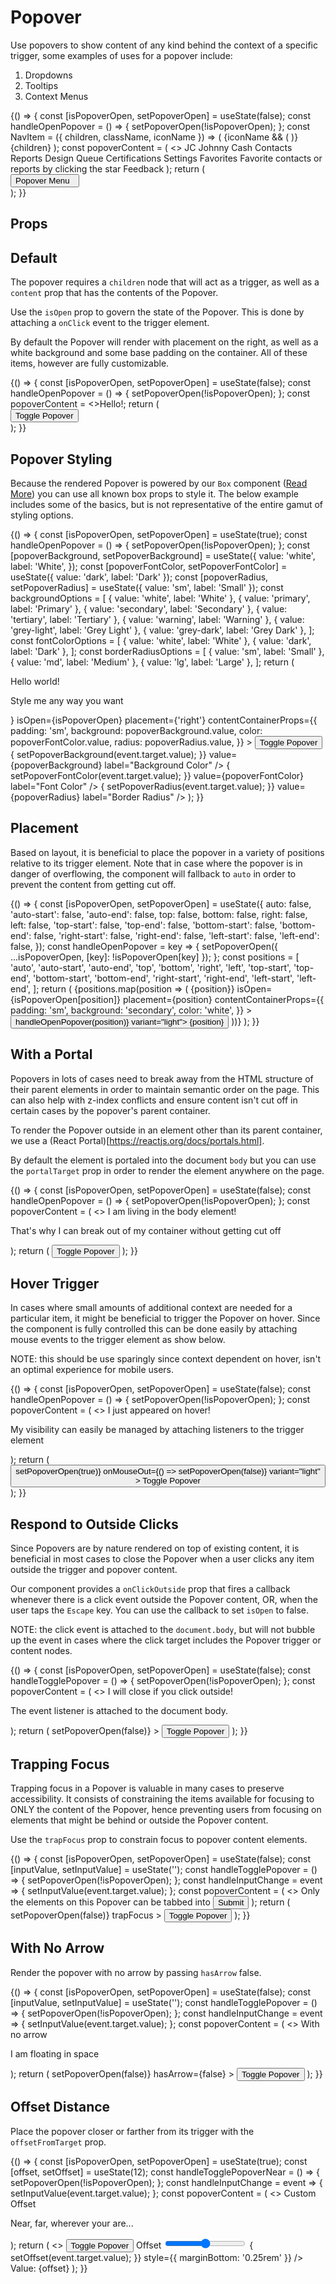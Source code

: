 
<Meta title="Components/Popover" component={Popover} />

# Popover

Use popovers to show content of any kind behind the context of a specific trigger, some examples
of uses for a popover include:

1. Dropdowns
2. Tooltips
3. Context Menus

<Canvas>
  <Story name="Demo">
    {() => {
      const [isPopoverOpen, setPopoverOpen] = useState(false);
      const handleOpenPopover = () => {
        setPopoverOpen(!isPopoverOpen);
      };
      const NavItem = ({ children, className, iconName }) => (
        <Box
          as="li"
          color="grey-500"
          style={{
            flexShrink: 0,
          }}
          className={className}
        >
          <Box direction="row" childGap="md" alignItems="center">
            {iconName && (
              <Box color="grey-300" fontSize="lg">
                <Icon className="nav-item-icon" name={iconName} />
              </Box>
            )}
            <Box style={{ fontWeight: 500 }}>{children}</Box>
          </Box>
        </Box>
      );
      const popoverContent = (
        <>
          <Box
            as="nav"
            fontSize="sm"
            className="main-nav"
            background="white"
            padding={{
              base: '3xl 0 0 0',
              desktop: '0',
            }}
            style={{
              flexShrink: 0,
            }}
          >
            <Box as="ul" childGap="xs" padding="md md sm md">
              <Box direction="row" childGap="sm" alignItems="center">
                <Box
                  fontSize="xs"
                  color="white"
                  radius="sm"
                  background="primary-light"
                  padding="2xs"
                >
                  JC
                </Box>
                <Box display="block" className="truncate">
                  Johnny Cash
                </Box>
              </Box>
            </Box>
            <Box flex="auto" overflow="auto" padding="sm md lg md" childGap="lg">
              <Box
                as="ul"
                childGap="sm"
                style={{
                  flexShrink: 0,
                }}
              >
                <NavItem iconName="contact">Contacts</NavItem>
                <NavItem iconName="chart-bar">Reports</NavItem>
                <NavItem iconName="list">Design Queue</NavItem>
                <NavItem iconName="book">Certifications</NavItem>
                <NavItem iconName="settings">Settings</NavItem>
              </Box>
              <Box
                childGap="sm"
                padding="lg 0 0 0"
                borderWidth="xs 0 0 0"
                borderColor="grey-lighter"
                style={{ flexShrink: 0 }}
              >
                <Heading size="sm" as="h4" variant="grey">
                  Favorites
                </Heading>
                <Box childGap="xs">
                  <Box fontSize="xs" color="grey">
                    Favorite contacts or reports by clicking the star
                  </Box>
                </Box>
              </Box>
              <Box
                childGap="sm"
                padding="lg 0 0 0"
                borderWidth="xs 0 0 0"
                borderColor="grey-lighter"
                style={{ flex: '1 0 auto' }}
              >
                <Box as="ul" childGap="sm">
                  <NavItem iconName="c-question">Feedback</NavItem>
                </Box>
              </Box>
            </Box>
          </Box>
        </>
      );
      return (
        <div>
          <Popover
            content={popoverContent}
            isOpen={isPopoverOpen}
            placement="bottom-start"
            contentContainerProps={{
              padding: 'md',
              direction: 'column',
            }}
            withPortal
          >
            <Button onClick={handleOpenPopover} variant="light" size="sm">
              Popover Menu &nbsp;
              <Icon name="menu" />
            </Button>
          </Popover>
        </div>
      );
    }}
  </Story>
</Canvas>

## Props

<ArgsTable of={Popover} />

## Default

The popover requires a `children` node that will act as a trigger, as well as a `content` prop that has the contents of the Popover.

Use the `isOpen` prop to govern the state of the Popover. This is done by attaching a `onClick` event to the trigger element.

By default the Popover will render with placement on the right, as well as a white background and some base padding on the container. All of these
items, however are fully customizable.

<Canvas>
  <Story name="Default">
    {() => {
      const [isPopoverOpen, setPopoverOpen] = useState(false);
      const handleOpenPopover = () => {
        setPopoverOpen(!isPopoverOpen);
      };
      const popoverContent = <>Hello!</>;
      return (
        <div>
          <Popover
            content={popoverContent}
            isOpen={isPopoverOpen}
            placement="right"
            contentContainerProps={{
              padding: 'sm',
            }}
          >
            <Button onClick={handleOpenPopover} variant="light">
              Toggle Popover
            </Button>
          </Popover>
        </div>
      );
    }}
  </Story>
</Canvas>

## Popover Styling

Because the rendered Popover is powered by our `Box` component ([Read More](/?path=/docs/components-box-overview--background)) you
can use all known box props to style it. The below example includes some of the basics, but is not representative of
the entire gamut of styling options.

<Canvas>
  <Story name="styling">
    {() => {
      const [isPopoverOpen, setPopoverOpen] = useState(true);
      const handleOpenPopover = () => {
        setPopoverOpen(!isPopoverOpen);
      };
      const [popoverBackground, setPopoverBackground] = useState({
        value: 'white',
        label: 'White',
      });
      const [popoverFontColor, setPopoverFontColor] = useState({ value: 'dark', label: 'Dark' });
      const [popoverRadius, setPopoverRadius] = useState({ value: 'sm', label: 'Small' });
      const backgroundOptions = [
        { value: 'white', label: 'White' },
        { value: 'primary', label: 'Primary' },
        { value: 'secondary', label: 'Secondary' },
        { value: 'tertiary', label: 'Tertiary' },
        { value: 'warning', label: 'Warning' },
        { value: 'grey-light', label: 'Grey Light' },
        { value: 'grey-dark', label: 'Grey Dark' },
      ];
      const fontColorOptions = [
        { value: 'white', label: 'White' },
        { value: 'dark', label: 'Dark' },
      ];
      const borderRadiusOptions = [
        { value: 'sm', label: 'Small' },
        { value: 'md', label: 'Medium' },
        { value: 'lg', label: 'Large' },
      ];
      return (
        <Box height="400px">
          <Box direction="row" childGap="md" wrap>
            <Popover
              content={
                <>
                  <p>Hello world!</p>
                  <p>Style me any way you want</p>
                </>
              }
              isOpen={isPopoverOpen}
              placement={'right'}
              contentContainerProps={{
                padding: 'sm',
                background: popoverBackground.value,
                color: popoverFontColor.value,
                radius: popoverRadius.value,
              }}
            >
              <Button onClick={handleOpenPopover} variant="light">
                Toggle Popover
              </Button>
            </Popover>
          </Box>
          <Box direction="row" childGap="sm" wrap margin="3xl 0 0 0">
            <Box width="200px">
              <SelectInput
                options={backgroundOptions}
                onChange={event => {
                  setPopoverBackground(event.target.value);
                }}
                value={popoverBackground}
                label="Background Color"
              />
            </Box>
            <Box width="200px">
              <SelectInput
                options={fontColorOptions}
                onChange={event => {
                  setPopoverFontColor(event.target.value);
                }}
                value={popoverFontColor}
                label="Font Color"
              />
            </Box>
            <Box width="200px">
              <SelectInput
                options={borderRadiusOptions}
                onChange={event => {
                  setPopoverRadius(event.target.value);
                }}
                value={popoverRadius}
                label="Border Radius"
              />
            </Box>
          </Box>
        </Box>
      );
    }}
  </Story>
</Canvas>

## Placement

Based on layout, it is beneficial to place the popover in a variety of positions relative to its trigger element.
Note that in case where the popover is in danger of overflowing, the component will fallback to `auto` in order to
prevent the content from getting cut off.

<Canvas>
  <Story name="Placement">
    {() => {
      const [isPopoverOpen, setPopoverOpen] = useState({
        auto: false,
        'auto-start': false,
        'auto-end': false,
        top: false,
        bottom: false,
        right: false,
        left: false,
        'top-start': false,
        'top-end': false,
        'bottom-start': false,
        'bottom-end': false,
        'right-start': false,
        'right-end': false,
        'left-start': false,
        'left-end': false,
      });
      const handleOpenPopover = key => {
        setPopoverOpen({ ...isPopoverOpen, [key]: !isPopoverOpen[key] });
      };
      const positions = [
        'auto',
        'auto-start',
        'auto-end',
        'top',
        'bottom',
        'right',
        'left',
        'top-start',
        'top-end',
        'bottom-start',
        'bottom-end',
        'right-start',
        'right-end',
        'left-start',
        'left-end',
      ];
      return (
        <Box direction="row" childGap="md" wrap>
          {positions.map(position => (
            <Box height="100px" padding="5xl" display="inline-block" key={position}>
              <Popover
                content={<>{position}</>}
                isOpen={isPopoverOpen[position]}
                placement={position}
                contentContainerProps={{
                  padding: 'sm',
                  background: 'secondary',
                  color: 'white',
                }}
              >
                <Button onClick={() => handleOpenPopover(position)} variant="light">
                  {position}
                </Button>
              </Popover>
            </Box>
          ))}
        </Box>
      );
    }}
  </Story>
</Canvas>

## With a Portal

Popovers in lots of cases need to break away from the HTML structure of their parent elements
in order to maintain semantic order on the page. This can also help with z-index conflicts
and ensure content isn't cut off in certain cases by the popover's parent container.

To render the Popover outside in an element other than its parent container, we
use a (React Portal)[https://reactjs.org/docs/portals.html].

By default the element is portaled into the document `body` but you can use the `portalTarget` prop
in order to render the element anywhere on the page.

<Canvas>
  <Story name="With a Portal">
    {() => {
      const [isPopoverOpen, setPopoverOpen] = useState(false);
      const handleOpenPopover = () => {
        setPopoverOpen(!isPopoverOpen);
      };
      const popoverContent = (
        <>
          <Heading style={{ marginBottom: '0.5rem' }}>I am living in the body element!</Heading>
          <p>That's why I can break out of my container without getting cut off</p>
        </>
      );
      return (
        <Box display="inline-block">
          <Popover
            content={popoverContent}
            isOpen={isPopoverOpen}
            placement="right-start"
            contentContainerProps={{
              padding: 'md',
              background: 'secondary',
              color: 'white',
            }}
            withPortal
          >
            <Button onClick={handleOpenPopover} variant="light">
              Toggle Popover
            </Button>
          </Popover>
        </Box>
      );
    }}
  </Story>
</Canvas>

## Hover Trigger

In cases where small amounts of additional context are needed for a particular item,
it might be beneficial to trigger the Popover on hover. Since the component is fully controlled
this can be done easily by attaching mouse events to the trigger element as show below.

NOTE: this should be use sparingly since context dependent on hover, isn't an optimal experience for mobile users.

<Canvas>
  <Story name="Hover">
    {() => {
      const [isPopoverOpen, setPopoverOpen] = useState(false);
      const handleOpenPopover = () => {
        setPopoverOpen(!isPopoverOpen);
      };
      const popoverContent = (
        <>
          <Heading style={{ marginBottom: '0.5rem' }}>I just appeared on hover!</Heading>
          <p>My visibility can easily be managed by attaching listeners to the trigger element</p>
        </>
      );
      return (
        <Box display="inline-block">
          <Popover
            content={popoverContent}
            isOpen={isPopoverOpen}
            placement="right-start"
            contentContainerProps={{
              padding: 'md',
              background: 'primary-light',
            }}
            withPortal
          >
            <Button
              onMouseOver={() => setPopoverOpen(true)}
              onMouseOut={() => setPopoverOpen(false)}
              variant="light"
            >
              Toggle Popover
            </Button>
          </Popover>
        </Box>
      );
    }}
  </Story>
</Canvas>

## Respond to Outside Clicks

Since Popovers are by nature rendered on top of existing content, it
is beneficial in most cases to close the Popover when a user clicks any item outside
the trigger and popover content.

Our component provides a `onClickOutside` prop that fires a callback whenever there is a click
event outside the Popover content, OR, when the user taps the `Escape` key.
You can use the callback to set `isOpen` to false.

NOTE: the click event is attached to the `document.body`, but will not bubble up the event
in cases where the click target includes the Popover trigger or content nodes.

<Canvas>
  <Story name="Outside Clicks">
    {() => {
      const [isPopoverOpen, setPopoverOpen] = useState(false);
      const handleTogglePopover = () => {
        setPopoverOpen(!isPopoverOpen);
      };
      const popoverContent = (
        <>
          <Heading style={{ marginBottom: '0.5rem' }}>I will close if you click outside!</Heading>
          <p>The event listener is attached to the document body.</p>
        </>
      );
      return (
        <Box display="inline-block">
          <Popover
            content={popoverContent}
            isOpen={isPopoverOpen}
            placement="right-start"
            contentContainerProps={{
              padding: 'md',
              background: 'primary-light',
            }}
            withPortal
            onClickOutside={() => setPopoverOpen(false)}
          >
            <Button onClick={handleTogglePopover} variant="light">
              Toggle Popover
            </Button>
          </Popover>
        </Box>
      );
    }}
  </Story>
</Canvas>

## Trapping Focus

Trapping focus in a Popover is valuable in many cases to preserve accessibility. It consists
of constraining the items available for focusing to ONLY the content of the Popover, hence preventing
users from focusing on elements that might be behind or outside the Popover content.

Use the `trapFocus` prop to constrain focus to popover content elements.

<Canvas>
  <Story name="Trapping Focus">
    {() => {
      const [isPopoverOpen, setPopoverOpen] = useState(false);
      const [inputValue, setInputValue] = useState('');
      const handleTogglePopover = () => {
        setPopoverOpen(!isPopoverOpen);
      };
      const handleInputChange = event => {
        setInputValue(event.target.value);
      };
      const popoverContent = (
        <>
          <Box direction="column" childGap="sm">
            <Heading>Only the elements on this Popover can be tabbed into</Heading>
            <TextInput onChange={handleInputChange} value={inputValue} />
            <Button>Submit</Button>
          </Box>
        </>
      );
      return (
        <Box display="inline-block">
          <Popover
            content={popoverContent}
            isOpen={isPopoverOpen}
            placement="right-start"
            contentContainerProps={{
              padding: 'md',
              background: 'grey-lightest',
            }}
            withPortal
            onClickOutside={() => setPopoverOpen(false)}
            trapFocus
          >
            <Button onClick={handleTogglePopover} variant="light">
              Toggle Popover
            </Button>
          </Popover>
        </Box>
      );
    }}
  </Story>
</Canvas>

## With No Arrow

Render the popover with no arrow by passing `hasArrow` false.

<Canvas>
  <Story name="Hide Arrow">
    {() => {
      const [isPopoverOpen, setPopoverOpen] = useState(false);
      const [inputValue, setInputValue] = useState('');
      const handleTogglePopover = () => {
        setPopoverOpen(!isPopoverOpen);
      };
      const handleInputChange = event => {
        setInputValue(event.target.value);
      };
      const popoverContent = (
        <>
          <Box direction="column" childGap="sm">
            <Heading>With no arrow</Heading>
            <p>I am floating in space</p>
          </Box>
        </>
      );
      return (
        <Box display="inline-block">
          <Popover
            content={popoverContent}
            isOpen={isPopoverOpen}
            placement="right-start"
            contentContainerProps={{
              padding: 'md',
              background: 'grey-lightest',
            }}
            withPortal
            onClickOutside={() => setPopoverOpen(false)}
            hasArrow={false}
          >
            <Button onClick={handleTogglePopover} variant="light">
              Toggle Popover
            </Button>
          </Popover>
        </Box>
      );
    }}
  </Story>
</Canvas>

## Offset Distance

Place the popover closer or farther from its trigger with the `offsetFromTarget` prop.

<Canvas>
  <Story name="Offset Distance">
    {() => {
      const [isPopoverOpen, setPopoverOpen] = useState(true);
      const [offset, setOffset] = useState(12);
      const handleTogglePopoverNear = () => {
        setPopoverOpen(!isPopoverOpen);
      };
      const handleInputChange = event => {
        setInputValue(event.target.value);
      };
      const popoverContent = (
        <>
          <Box direction="column" childGap="sm">
            <Heading>Custom Offset</Heading>
            <p>Near, far, wherever your are...</p>
          </Box>
        </>
      );
      return (
        <>
          <Box display="inline-block">
            <Popover
              content={popoverContent}
              isOpen={isPopoverOpen}
              placement="right-start"
              contentContainerProps={{
                padding: 'md',
                background: 'grey-lightest',
              }}
              withPortal
              hasArrow={false}
              offsetFromTarget={offset}
            >
              <Button onClick={handleTogglePopoverNear} variant="light">
                Toggle Popover
              </Button>
            </Popover>
          </Box>
          <Box margin="2xl 0 0 0" maxWidth="300px">
            <label htmlFor="offset" style={{ fontWeight: 'bold', marginBottom: '0.25rem' }}>
              Offset
            </label>
            <input
              type="range"
              id="offset"
              name="offset"
              min="0"
              max="24"
              step="1"
              value={offset}
              onChange={event => {
                setOffset(event.target.value);
              }}
              style={{ marginBottom: '0.25rem' }}
            />
            <span style={{ display: 'inline' }}>Value: {offset}</span>
          </Box>
        </>
      );
    }}
  </Story>
</Canvas>
